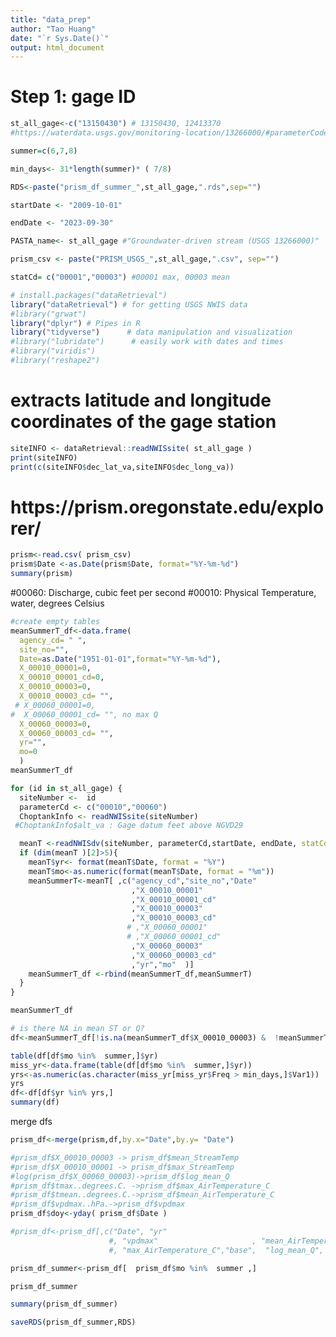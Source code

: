 ```yaml
---
title: "data_prep"
author: "Tao Huang"
date: "`r Sys.Date()`"
output: html_document
---
```


# Step 1: gage ID
```r
st_all_gage<-c("13150430") # 13150430, 12413370
#https://waterdata.usgs.gov/monitoring-location/13266000/#parameterCode=00065&period=P7D&showMedian=false

summer=c(6,7,8)

min_days<- 31*length(summer)* ( 7/8)

RDS<-paste("prism_df_summer_",st_all_gage,".rds",sep="")

startDate <- "2009-10-01"

endDate <- "2023-09-30"

PASTA_name<- st_all_gage #"Groundwater-driven stream (USGS 13266000)"

prism_csv <- paste("PRISM_USGS_",st_all_gage,".csv", sep="")

statCd= c("00001","00003") #00001 max, 00003 mean

```

```r
# install.packages("dataRetrieval")
library("dataRetrieval") # for getting USGS NWIS data
#library("grwat")
library("dplyr") # Pipes in R
library("tidyverse")      # data manipulation and visualization
#library("lubridate")      # easily work with dates and times
#library("viridis")
#library("reshape2")
```

# extracts latitude and longitude coordinates of the gage station
```r
siteINFO <- dataRetrieval::readNWISsite( st_all_gage )
print(siteINFO)
print(c(siteINFO$dec_lat_va,siteINFO$dec_long_va))
```

# https://prism.oregonstate.edu/explorer/
```r
prism<-read.csv( prism_csv)
prism$Date <-as.Date(prism$Date, format="%Y-%m-%d")
summary(prism)
```

  #00060: Discharge, cubic feet per second
  #00010:	Physical	Temperature, water, degrees Celsius	
```r
#create empty tables
meanSummerT_df<-data.frame(
  agency_cd= " ",
  site_no="",
  Date=as.Date("1951-01-01",format="%Y-%m-%d"),
  X_00010_00001=0,
  X_00010_00001_cd=0,
  X_00010_00003=0,
  X_00010_00003_cd= "",
 # X_00060_00001=0,    
#  X_00060_00001_cd= "", no max Q
  X_00060_00003=0,    
  X_00060_00003_cd= "",
  yr="",
  mo=0
  )
meanSummerT_df
```

```r
for (id in st_all_gage) {
  siteNumber <-  id 
  parameterCd <- c("00010","00060") 
  ChoptankInfo <- readNWISsite(siteNumber)
 #ChoptankInfo$alt_va : Gage datum feet above NGVD29

  meanT <-readNWISdv(siteNumber, parameterCd,startDate, endDate, statCd=  statCd )
  if (dim(meanT )[2]>5){
    meanT$yr<- format(meanT$Date, format = "%Y") 
    meanT$mo<-as.numeric(format(meanT$Date, format = "%m"))
    meanSummerT<-meanT[ ,c("agency_cd","site_no","Date"
                           ,"X_00010_00001"
                           ,"X_00010_00001_cd"
                           ,"X_00010_00003"
                           ,"X_00010_00003_cd"
                          # ,"X_00060_00001"
                          # ,"X_00060_00001_cd"
                           ,"X_00060_00003"
                           ,"X_00060_00003_cd"
                           ,"yr","mo"  )]
    meanSummerT_df <-rbind(meanSummerT_df,meanSummerT)
  }
}

meanSummerT_df
```

```r
# is there NA in mean ST or Q?
df<-meanSummerT_df[!is.na(meanSummerT_df$X_00010_00003) &  !meanSummerT_df$mo<1 & !is.na(meanSummerT_df$X_00060_00003 ),]

table(df[df$mo %in%  summer,]$yr)
miss_yr<-data.frame(table(df[df$mo %in%  summer,]$yr))
yrs<-as.numeric(as.character(miss_yr[miss_yr$Freq > min_days,]$Var1))
yrs
df<-df[df$yr %in% yrs,]
summary(df)
```

merge dfs
```r

prism_df<-merge(prism,df,by.x="Date",by.y= "Date")

#prism_df$X_00010_00003 -> prism_df$mean_StreamTemp
#prism_df$X_00010_00001 -> prism_df$max_StreamTemp
#log(prism_df$X_00060_00003)->prism_df$log_mean_Q
#prism_df$tmax..degrees.C. ->prism_df$max_AirTemperature_C
#prism_df$tmean..degrees.C.->prism_df$mean_AirTemperature_C
#prism_df$vpdmax..hPa.->prism_df$vpdmax
prism_df$doy<-yday( prism_df$Date )

#prism_df<-prism_df[,c("Date", "yr"
                      #, "vpdmax"                     , "mean_AirTemperature_C" 
                      #, "max_AirTemperature_C","base",  "log_mean_Q", "max_StreamTemp", "mean_StreamTemp","mo","doy")]

prism_df_summer<-prism_df[  prism_df$mo %in%  summer ,]

prism_df_summer

summary(prism_df_summer)

```

```r
saveRDS(prism_df_summer,RDS)
```
